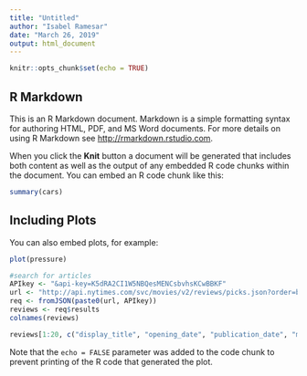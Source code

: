 ---
title: "Untitled"
author: "Isabel Ramesar"
date: "March 26, 2019"
output: html_document
---

```{r setup, include=FALSE}
knitr::opts_chunk$set(echo = TRUE)
```

## R Markdown

This is an R Markdown document. Markdown is a simple formatting syntax for authoring HTML, PDF, and MS Word documents. For more details on using R Markdown see <http://rmarkdown.rstudio.com>.

When you click the **Knit** button a document will be generated that includes both content as well as the output of any embedded R code chunks within the document. You can embed an R code chunk like this:

```{r cars}
summary(cars)
```

## Including Plots

You can also embed plots, for example:

```{r pressure, echo=FALSE}
plot(pressure)
```


```{r}
#search for articles
APIkey <- "&api-key=K5dRA2CI1W5NBQesMENCsbvhsKCwBBKF"
url <- "http://api.nytimes.com/svc/movies/v2/reviews/picks.json?order=by-date"
req <- fromJSON(paste0(url, APIkey))
reviews <- req$results
colnames(reviews)
```
```{r}
reviews[1:20, c("display_title", "opening_date", "publication_date", "mpaa_rating")]
```

Note that the `echo = FALSE` parameter was added to the code chunk to prevent printing of the R code that generated the plot.
